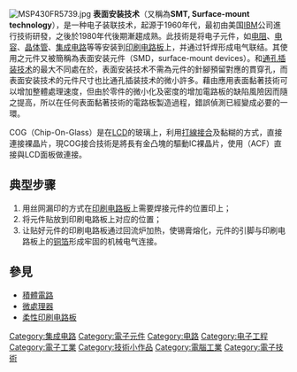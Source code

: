 {{expand|time=2016-08-12T02:53:05+00:00}}
{{expert|time=2016-08-12T02:53:05+00:00}}
{{noteTA
|T=zh-hant:表面黏著技術;zh-hans:表面安装技术
|1=zh-hant:表面黏著技術;zh-hans:表面安装技术
|G1=Electronics
}}
{{redirect2|SMT|统计机器翻译|统计机器翻译}}
[[File:MSP430FR5739.jpg|thumb]]
'''表面安装技术'''（又稱為'''SMT, Surface-mount technology'''），是一种电子装联技术，起源于1960年代，最初由美国[[IBM|IBM]]公司進行技術研發，之後於1980年代後期漸趨成熟。此技術是将电子元件，如[[电阻|电阻]]、[[电容|电容]]、[[晶体管|晶体管]]、[[集成电路|集成电路]]等等安装到[[印刷电路板|印刷电路板]]上，并通过钎焊形成电气联结。其使用之元件又被簡稱為表面安装元件（SMD，surface-mount devices）。和[[通孔插装技术|通孔插装技术]]的最大不同處在於，表面安装技术不需為元件的針腳預留對應的貫穿孔，而表面安装技术的元件尺寸也比通孔插装技术的微小許多。藉由應用表面黏著技術可以增加整體處理速度，但由於零件的微小化及密度的增加電路板的缺陷風險因而隨之提高，所以在任何表面黏著技術的電路板製造過程，錯誤偵測已經變成必要的一環。

COG（Chip-On-Glass）是在[[LCD|LCD]]的玻璃上，利用[[打線接合|打線接合]]及黏糊的方式，直接連接裸晶片，現COG接合技術是將長有金凸塊的驅動IC裸晶片，使用{{le|各向異性導電膜|Anisotropic conductive film}}（ACF）直接與LCD面板做連接。

== 典型步骤 ==
{{main|回流焊接}}
# 用丝网漏印的方式在[[印刷电路板|印刷电路板]]上需要焊接元件的位置印上{{tsl|en|Solder paste|锡膏}}；
# 将元件贴放到印刷电路板上对应的位置；
# 让贴好元件的印刷电路板通过回流炉加热，使锡膏熔化，元件的引脚与印刷电路板上的[[铜箔|铜箔]]形成牢固的机械电气连接。

==參見==
*[[積體電路|積體電路]]
*[[微處理器|微處理器]]
* [[柔性印刷电路板|柔性印刷电路板]]

{{tech-stub}}

[[Category:集成电路|Category:集成电路]]
[[Category:電子元件|Category:電子元件]]
[[Category:电路|Category:电路]]
[[Category:电子工程|Category:电子工程]]
[[Category:電子工業|Category:電子工業]]
[[Category:技術小作品|Category:技術小作品]]
[[Category:電腦工業|Category:電腦工業]]
[[Category:電子技術|Category:電子技術]]